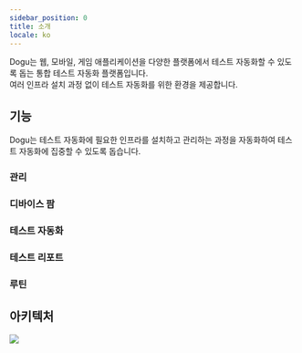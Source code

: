 ```yaml
---
sidebar_position: 0
title: 소개
locale: ko
---
```


Dogu는 웹, 모바일, 게임 애플리케이션을 다양한 플랫폼에서 테스트 자동화할 수 있도록 돕는 통합 테스트 자동화 플랫폼입니다.  
여러 인프라 설치 과정 없이 테스트 자동화를 위한 환경을 제공합니다.  

## 기능
Dogu는 테스트 자동화에 필요한 인프라를 설치하고 관리하는 과정을 자동화하여 테스트 자동화에 집중할 수 있도록 돕습니다.

### 관리

### 디바이스 팜

### 테스트 자동화

### 테스트 리포트

### 루틴


## 아키텍처
<img src="/ko/img/get-started/architecture.png"/>

